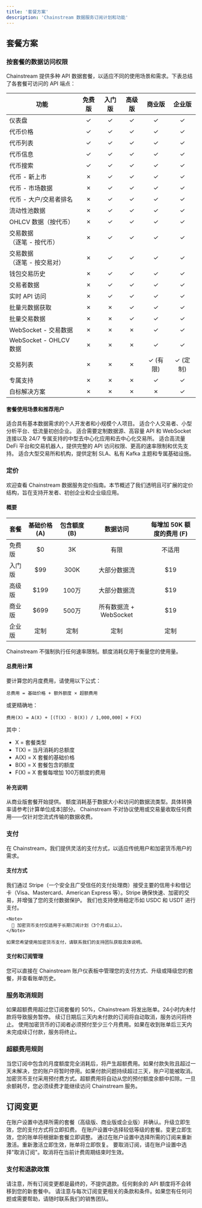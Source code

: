 ```yaml
---
title: '套餐方案'
description: 'Chainstream 数据服务订阅计划和功能'
---
```


## 套餐方案

### 按套餐的数据访问权限

Chainstream 提供多种 API 数据套餐，以适应不同的使用场景和需求。下表总结了各套餐可访问的 API 端点：

| 功能 | 免费版 | 入门版 | 高级版 | 商业版 | 企业版 |
|-------|:------:|:---------:|:----------:|:-----------:|:------------:|
| 仪表盘 | ✓ | ✓ | ✓ | ✓ | ✓ |
| 代币价格 | ✓ | ✓ | ✓ | ✓ | ✓ |
| 代币列表 | ✓ | ✓ | ✓ | ✓ | ✓ |
| 代币信息 | ✓ | ✓ | ✓ | ✓ | ✓ |
| 代币搜索 | ✓ | ✓ | ✓ | ✓ | ✓ |
| 代币 - 新上市 | ✗ | ✓ | ✓ | ✓ | ✓ |
| 代币 - 市场数据 | ✗ | ✓ | ✓ | ✓ | ✓ |
| 代币 - 大户/交易者排名 | ✗ | ✓ | ✓ | ✓ | ✓ |
| 流动性池数据 | ✗ | ✓ | ✓ | ✓ | ✓ |
| OHLCV 数据（按代币） | ✗ | ✓ | ✓ | ✓ | ✓ |
| 交易数据<br/>（逐笔 - 按代币） | ✗ | ✓ | ✓ | ✓ | ✓ |
| 交易数据<br/>（逐笔 - 按交易对） | ✗ | ✓ | ✓ | ✓ | ✓ |
| 钱包交易历史 | ✗ | ✓ | ✓ | ✓ | ✓ |
| 交易者数据 | ✗ | ✓ | ✓ | ✓ | ✓ |
| 实时 API 访问 | ✗ | ✓ | ✓ | ✓ | ✓ |
| 批量元数据获取 | ✗ | ✗ | ✓ | ✓ | ✓ |
| 批量交易数据 | ✗ | ✗ | ✓ | ✓ | ✓ |
| WebSocket - 交易数据 | ✗ | ✗ | ✗ | ✓ | ✓ |
| WebSocket - OHLCV 数据 | ✗ | ✗ | ✗ | ✓ | ✓ |
| 交易列表 | ✗ | ✗ | ✗ | ✓ (有限) | ✓ (定制) |
| 专属支持 | ✗ | ✗ | ✗ | ✓ | ✓ |
| 白标解决方案 | ✗ | ✗ | ✗ | ✗ | ✓ |

#### 套餐使用场景和推荐用户

<AccordionGroup>
  <Accordion title="免费版" icon="user">
    适合具有基本数据需求的个人开发者和小规模个人项目。
  </Accordion>
  
  <Accordion title="入门版" icon="rocket">
    适合个人交易者、小型分析平台、低流量初创企业。
  </Accordion>
  
  <Accordion title="高级版" icon="star">
    适合需要定制数据源、高容量 API 和 WebSocket 连接以及 24/7 专属支持的中型去中心化应用和去中心化交易所。
  </Accordion>
  
  <Accordion title="商业版" icon="building">
    适合高流量 DeFi 平台和交易机器人，提供完整的 API 访问权限、更高的速率限制和优先支持。
  </Accordion>
  
  <Accordion title="企业版" icon="crown">
    适合大型交易所和机构，提供定制 SLA、私有 Kafka 主题和专属基础设施。
  </Accordion>
</AccordionGroup>

### 定价
欢迎查看 Chainstream 数据服务定价指南。本节概述了我们透明且可扩展的定价结构，旨在支持开发者、初创企业和企业级应用。

#### 概要

| 套餐 | 基础价格 (A) | 包含额度 (B) | 数据访问 | 每增加 50K 额度的费用 (F) |
|------|:---------------:|:-------------------:|:-------------:|:--------------------------------:|
| 免费版 | $0 | 3K | 有限 | 不适用 |
| 入门版 | $99 | 300K | 大部分数据流 | $19 |
| 高级版 | $199 | 100万 | 大部分数据流 | $19 |
| 商业版 | $699 | 500万 | 所有数据流 + WebSocket | $19 |
| 企业版 | 定制 | 定制 | 定制 | 定制 |

<Note>
Chainstream 不强制执行任何速率限制。额度消耗仅用于衡量您的使用量。
</Note>

#### 总费用计算
要计算您的月度费用，请使用以下公式：

```text
总费用 = 基础价格 + 额外额度 × 超额费用
```

或更精确地：

```text
费用(X) = A(X) + [(T(X) - B(X)) / 1,000,000] × F(X)
```

其中：
- X = 套餐类型
- T(X) = 当月消耗的总额度
- A(X) = X 套餐的基础价格
- B(X) = X 套餐包含的额度
- F(X) = X 套餐每增加 100万额度的费用

#### 补充说明

<CardGroup cols={3}>
  <Card title="WebSocket 访问" icon="plug">
    从商业版套餐开始提供。
  </Card>
  
  <Card title="额度消耗" icon="calculator">
    额度消耗基于数据大小和访问的数据流类型。具体转换率请参考[计算单位成本]部分。
  </Card>
  
  <Card title="公平定价" icon="badge-check">
    Chainstream 不对协议使用或交易量收取任何费用——仅针对您流式传输的数据收费。
  </Card>
</CardGroup>

### 支付

在 Chainstream，我们提供灵活的支付方式，以适应传统用户和加密货币用户的需求。

#### 支付方式

<CardGroup cols={2}>
  <Card title="信用卡/借记卡支付" icon="credit-card">
    我们通过 Stripe（一个安全且广受信任的支付处理商）接受主要的信用卡和借记卡（Visa、Mastercard、American Express 等）。Stripe 确保快速、加密的交易，并增强了您的支付数据保护。
  </Card>
  
  <Card title="加密货币支付 (USDC, USDT)" icon="bitcoin">
    我们也支持使用稳定币如 USDC 和 USDT 进行支付。
    
    <Note>
      📌 加密货币支付仅适用于长期订阅计划（3个月或以上）。
    </Note>
    
    如果您希望使用加密货币支付，请联系我们的支持团队获取具体说明。
  </Card>
</CardGroup>

#### 支付和订阅管理

<Card>
您可以直接在 Chainstream 账户仪表板中管理您的支付方式、升级或降级您的套餐，并查看账单历史。
</Card>

### 服务取消规则

<AccordionGroup>
  <Accordion title="超额导致取消" icon="triangle-exclamation">
    如果超额费用超过您订阅套餐的 50%，Chainstream 将发出账单。24小时内未付款将导致服务暂停。
  </Accordion>
  
  <Accordion title="续订未付款" icon="clock">
    续订日期后三天内未付款的订阅将自动取消，服务访问将终止。
  </Accordion>
  
  <Accordion title="加密货币支付" icon="coins">
    使用加密货币的订阅者必须预付至少三个月费用。如果在收到账单后三天内未完成续订付款，服务将终止。
  </Accordion>
</AccordionGroup>

### 超额费用规则

<CardGroup cols={2}>
  <Card title="Stripe 支付用户" icon="stripe">
    当您订阅中包含的月度额度完全消耗后，将产生超额费用。如果付款失败且超过一天未解决，您的账户将暂时停用。如果付款问题持续超过三天，账户可能被取消。
  </Card>
  
  <Card title="加密货币支付用户" icon="wallet">
    加密货币支付采用预付费方式。超额费用将自动从您的预付额度余额中扣除。一旦余额耗尽，您必须续费才能继续访问 Chainstream 服务。
  </Card>
</CardGroup>

## 订阅变更

<CardGroup cols={2}>
  <Card title="升级订阅" icon="arrow-up-right">
    在账户设置中选择所需的套餐（高级版、商业版或企业版）并确认。升级立即生效，您的支付方式将立即扣费。
  </Card>
  
  <Card title="降级订阅" icon="arrow-down-right">
    在账户设置中选择较低等级的套餐。变更立即生效，您的账单将根据新套餐立即调整。
  </Card>
  
  <Card title="重新激活订阅" icon="rotate">
    通过在账户设置中选择所需的订阅来重新激活。重新激活立即生效，账单将立即恢复。
  </Card>
  
  <Card title="取消订阅" icon="circle-xmark">
    要取消订阅，请在账户设置中选择"取消订阅"。取消将在当前计费周期结束时生效。
  </Card>
</CardGroup>

### 支付和退款政策

<Warning>
请注意，所有订阅变更都是最终的，不提供退款。任何剩余的 API 额度将不会转移到您的新套餐中。
</Warning>

<Note>
请注意与每次订阅变更相关的条款和条件。如果您有任何问题或需要帮助，请随时联系我们的销售团队。
</Note>
